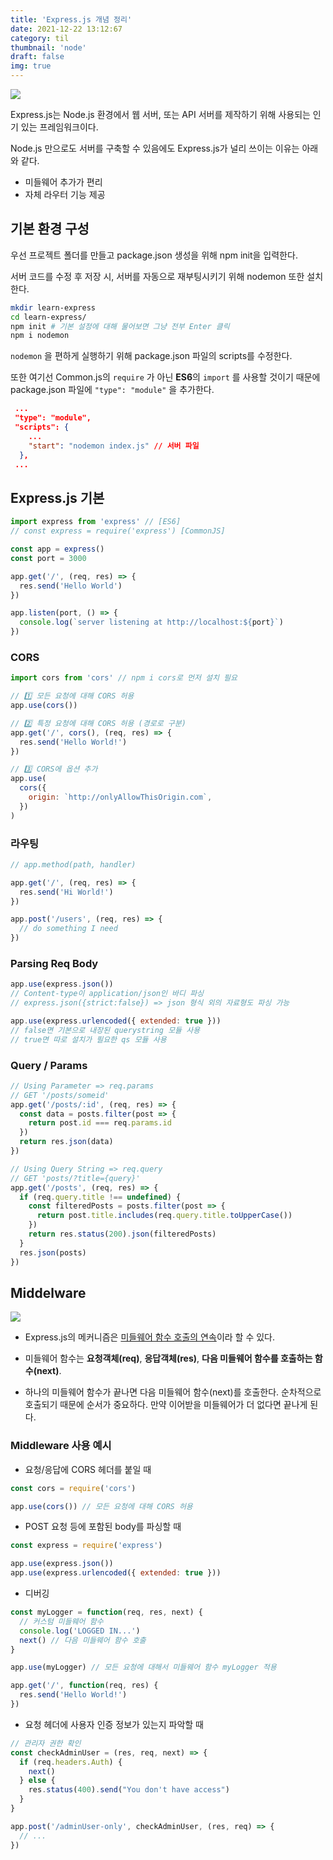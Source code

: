 ```yaml
---
title: 'Express.js 개념 정리'
date: 2021-12-22 13:12:67
category: til
thumbnail: 'node'
draft: false
img: true
---
```



![](https://i.imgur.com/NA4Ua8z.png)

Express.js는 Node.js 환경에서 웹 서버, 또는 API 서버를 제작하기 위해 사용되는 인기 있는 프레임워크이다.

Node.js 만으로도 서버를 구축할 수 있음에도 Express.js가 널리 쓰이는 이유는 아래와 같다.

- 미들웨어 추가가 편리
- 자체 라우터 기능 제공

## 기본 환경 구성

우선 프로젝트 폴더를 만들고 package.json 생성을 위해 npm init을 입력한다.

서버 코드를 수정 후 저장 시, 서버를 자동으로 재부팅시키기 위해 nodemon 또한 설치한다.

```bash
mkdir learn-express
cd learn-express/
npm init # 기본 설정에 대해 물어보면 그냥 전부 Enter 클릭
npm i nodemon
```

`nodemon` 을 편하게 실행하기 위해 package.json 파일의 scripts를 수정한다.

또한 여기선 Common.js의 `require` 가 아닌 **ES6**의 `import` 를 사용할 것이기 때문에 package.json 파일에 `"type": "module"` 을 추가한다.

```json
 ...
 "type": "module",
 "scripts": {
    ...
    "start": "nodemon index.js" // 서버 파일
  },
 ...
```

## Express.js 기본

```js
import express from 'express' // [ES6]
// const express = require('express') [CommonJS]

const app = express()
const port = 3000

app.get('/', (req, res) => {
  res.send('Hello World')
})

app.listen(port, () => {
  console.log(`server listening at http://localhost:${port}`)
})
```

### CORS

```js
import cors from 'cors' // npm i cors로 먼저 설치 필요

// 1️⃣ 모든 요청에 대해 CORS 허용
app.use(cors())

// 2️⃣ 특정 요청에 대해 CORS 허용 (경로로 구분)
app.get('/', cors(), (req, res) => {
  res.send('Hello World!')
})

// 3️⃣ CORS에 옵션 추가
app.use(
  cors({
    origin: `http://onlyAllowThisOrigin.com`,
  })
)
```

### 라우팅

```js
// app.method(path, handler)

app.get('/', (req, res) => {
  res.send('Hi World!')
})

app.post('/users', (req, res) => {
  // do something I need
})
```

### Parsing Req Body

```js
app.use(express.json())
// Content-type이 application/json인 바디 파싱
// express.json({strict:false}) => json 형식 외의 자료형도 파싱 가능

app.use(express.urlencoded({ extended: true }))
// false면 기본으로 내장된 querystring 모듈 사용
// true면 따로 설치가 필요한 qs 모듈 사용
```

### Query / Params

```js
// Using Parameter => req.params
// GET '/posts/someid'
app.get('/posts/:id', (req, res) => {
  const data = posts.filter(post => {
    return post.id === req.params.id
  })
  return res.json(data)
})

// Using Query String => req.query
// GET 'posts/?title={query}'
app.get('/posts', (req, res) => {
  if (req.query.title !== undefined) {
    const filteredPosts = posts.filter(post => {
      return post.title.includes(req.query.title.toUpperCase())
    })
    return res.status(200).json(filteredPosts)
  }
  res.json(posts)
})
```

## Middelware

![](https://i.imgur.com/5sdNYMo.jpeg)

- Express.js의 메커니즘은 <u>미들웨어 함수 호출의 연속</u>이라 할 수 있다.

- 미들웨어 함수는 **요청객체(req)**, **응답객체(res)**, **다음 미들웨어 함수를 호출하는 함수(next)**.

- 하나의 미들웨어 함수가 끝나면 다음 미들웨어 함수(next)를 호출한다. 순차적으로 호출되기 때문에 순서가 중요하다. 만약 이어받을 미들웨어가 더 없다면 끝나게 된다.

### Middleware 사용 예시

- 요청/응답에 CORS 헤더를 붙일 때

```js
const cors = require('cors')

app.use(cors()) // 모든 요청에 대해 CORS 허용
```

- POST 요청 등에 포함된 body를 파싱할 때

```js
const express = require('express')

app.use(express.json())
app.use(express.urlencoded({ extended: true }))
```

- 디버깅

```js
const myLogger = function(req, res, next) {
  // 커스텀 미들웨어 함수
  console.log('LOGGED IN...')
  next() // 다음 미들웨어 함수 호출
}

app.use(myLogger) // 모든 요청에 대해서 미들웨어 함수 myLogger 적용

app.get('/', function(req, res) {
  res.send('Hello World!')
})
```

- 요청 헤더에 사용자 인증 정보가 있는지 파악할 때

```js
// 관리자 권한 확인
const checkAdminUser = (res, req, next) => {
  if (req.headers.Auth) {
    next()
  } else {
    res.status(400).send("You don't have access")
  }
}

app.post('/adminUser-only', checkAdminUser, (res, req) => {
  // ...
})
```
